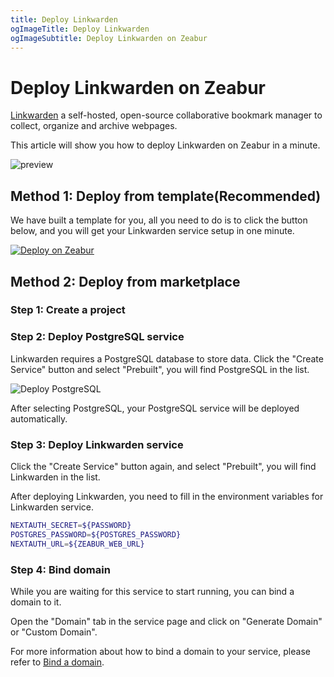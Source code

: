 ```yaml
---
title: Deploy Linkwarden
ogImageTitle: Deploy Linkwarden
ogImageSubtitle: Deploy Linkwarden on Zeabur
---
```


# Deploy Linkwarden on Zeabur

[Linkwarden](https://github.com/linkwarden/linkwarden) a self-hosted, open-source collaborative bookmark manager to collect, organize and archive webpages.

This article will show you how to deploy Linkwarden on Zeabur in a minute.

![preview](https://github.com/linkwarden/linkwarden/raw/main/assets/dashboard.png)

## Method 1: Deploy from template(Recommended)

We have built a template for you, all you need to do is to click the button below, and you will get your Linkwarden service setup in one minute.

[![Deploy on Zeabur](https://zeabur.com/button.svg)](https://zeabur.com/templates/1E5ABT)

## Method 2: Deploy from marketplace

### Step 1: Create a project

<CreateProject />

### Step 2: Deploy PostgreSQL service

Linkwarden requires a PostgreSQL database to store data. Click the "Create Service" button and select "Prebuilt", you will find PostgreSQL in the list.

![Deploy PostgreSQL](/marketplace/postgresql/deploy.png)

After selecting PostgreSQL, your PostgreSQL service will be deployed automatically.

### Step 3: Deploy Linkwarden service

Click the "Create Service" button again, and select "Prebuilt", you will find Linkwarden in the list.

After deploying Linkwarden, you need to fill in the environment variables for Linkwarden service.

```bash
NEXTAUTH_SECRET=${PASSWORD}
POSTGRES_PASSWORD=${POSTGRES_PASSWORD}
NEXTAUTH_URL=${ZEABUR_WEB_URL}
```

### Step 4: Bind domain

While you are waiting for this service to start running, you can bind a domain to it.

Open the "Domain" tab in the service page and click on "Generate Domain" or "Custom Domain".

For more information about how to bind a domain to your service, please refer to [Bind a domain](../deploy/domain-binding).
